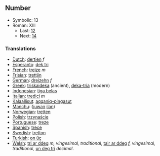 ==Number==

*Symbolic: 13
*Roman: XIII
**Last: [[twelve|12]]
**Next: [[fourteen|14]]

===Translations===

*[[Dutch]]: [[dertien]] ''f''
*[[Esperanto]]: [[dek tri]]
*[[French]]: [[treize]] ''m''
*[[Frisian]]: [[trettjin]]
*[[German]]: [[dreizehn]] ''f''
*[[Greek]]: [[triskaideka]] (ancient), [[deka-tria]] (modern)
*[[Indonesian]]: [[tiga belas]]
*[[Italian]]: [[tredici]] ''m''
*[[Kalaallisut]]: [[aqqaniq-pingasut]]
*[[Manchu]]: ([[juwan]] [[ilan]])
*[[Norwegian]]: [[tretten]]
*[[Polish]]: [[trzynaście]]
*[[Portuguese]]: [[treze]]
*[[Spanish]]: [[trece]]
*[[Swedish]]: [[tretton]]
*[[Turkish]]: [[on üç]]
*[[Welsh]]: [[tri ar ddeg]] ''m, vingesimal, traditional'', [[tair ar ddeg]] ''f, vingesimal, traditional'', [[un deg tri]] ''decimal''.